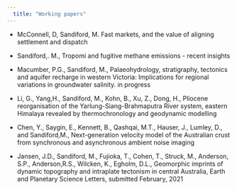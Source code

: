 ```yaml
---
  title: "Working papers"
---
```

  
- McConnell, D, Sandiford, M. Fast markets, and the value of aligning settlement and dispatch
- Sandiford,. M., Tropomi and fugitive methane emissions - recent insights

- Macumber, P.G.,  Sandiford, M., Palaeohydrology, stratigraphy, tectonics and aquifer recharge in western Victoria: Implications for regional variations in groundwater salinity. in progress
- Li, G.,  Yang,H., Sandiford, M.,  Kohn, B.,  Xu, Z.,  Dong, H.,  Pliocene reorganisation of the Yarlung-Siang-Brahmaputra River system, eastern Himalaya revealed by thermochronology and geodynamic modelling
<!-- - Guangzheng Jiang, Qingtian L, Yuntao Tian,  Sandiford, M., Yizuo Shi, Changchun Zou, Feng Ma, Chenglong Deng, Lijuan He, Shengbiao Hu, Ground surface temperature history since LGM in Northeast Asia: Reconstructions from the borehole geotherms of the International Continental Scientific Drilling Program (ICDP) SK-2e  -->
- Chen, Y.,  Saygin, E.,  Kennett, B., Qashqai, M.T.,  Hauser, J., Lumley, D., and Sandiford,M., Next-generation velocity model of the Australian crust from synchronous and asynchronous ambient noise imaging 

- Jansen, J.D.,  Sandiford, M.,  Fujioka, T.,  Cohen, T.,  Struck, M.,  Anderson, S.P.,  Anderson,R.S., Wilcken, K., Egholm,  D.L.,  Geomorphic imprints of dynamic topography and intraplate tectonism in central Australia, Earth and Planetary Science Letters, submitted February, 2021





